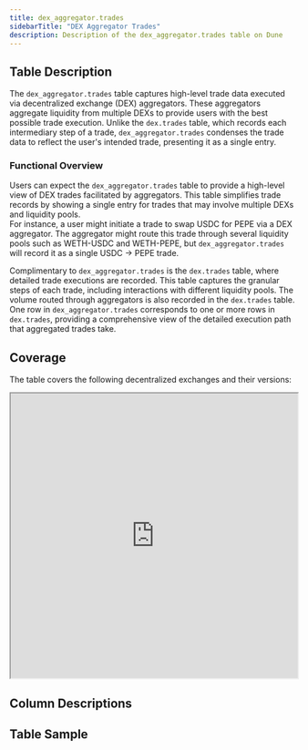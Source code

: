 ```yaml
---
title: dex_aggregator.trades
sidebarTitle: "DEX Aggregator Trades"
description: Description of the dex_aggregator.trades table on Dune
---
```


## Table Description

The `dex_aggregator.trades` table captures high-level trade data executed via decentralized exchange (DEX) aggregators. These aggregators aggregate liquidity from multiple DEXs to provide users with the best possible trade execution. Unlike the `dex.trades` table, which records each intermediary step of a trade, `dex_aggregator.trades` condenses the trade data to reflect the user's intended trade, presenting it as a single entry.

### Functional Overview

Users can expect the `dex_aggregator.trades` table to provide a high-level view of DEX trades facilitated by aggregators. This table simplifies trade records by showing a single entry for trades that may involve multiple DEXs and liquidity pools.   
For instance, a user might initiate a trade to swap USDC for PEPE via a DEX aggregator. The aggregator might route this trade through several liquidity pools such as WETH-USDC and WETH-PEPE, but `dex_aggregator.trades` will record it as a single USDC -> PEPE trade.

Complimentary to `dex_aggregator.trades` is the `dex.trades` table, where detailed trade executions are recorded. This table captures the granular steps of each trade, including interactions with different liquidity pools. The volume routed through aggregators is also recorded in the `dex.trades` table. One row in `dex_aggregator.trades` corresponds to one or more rows in `dex.trades`, providing a comprehensive view of the detailed execution path that aggregated trades take.

## Coverage

The table covers the following decentralized exchanges and their versions:

<div>
  <iframe
    src="https://dune.com/embeds/3457736/5810651/"
    width="100%"
    height="500px"
  ></iframe>
</div>


## Column Descriptions


<ColumnDescriptions tableSchema="dex_aggregator" tableName="trades" />

## Table Sample


<TableSample tableSchema="dex_aggregator" tableName="trades" />
